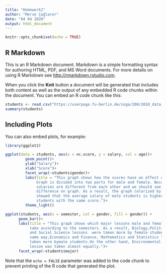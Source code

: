 ```yaml
---
title: "Homework2"
author: "Merve Çağlarer"
date: "04 04 2020"
output: html_document
---
```


```r
knitr::opts_chunk$set(echo = TRUE)
```

## R Markdown

This is an R Markdown document. Markdown is a simple formatting syntax for authoring HTML, PDF, and MS Word documents. For more details on using R Markdown see <http://rmarkdown.rstudio.com>.

When you click the **Knit** button a document will be generated that includes both content as well as the output of any embedded R code chunks within the document. You can embed an R code chunk like this:

```r
students <- read.csv("https://userpage.fu-berlin.de/soga/200/2010_data_sets/students.csv")
summary(students)
```

## Including Plots

You can also embed plots, for example:

```r
library(ggplot2)

ggplot(data = students, aes(x = nc.score, y = salary, col = age))+
         geom_point()+
         ylab("Salary")+
         xlab("Score")+
         facet_wrap(~students$gender)+
         labs(title = "This graph shows how the scores have an effect on salaries.
              Graph is divided into two parts for male and female. Because their
              salaries are different from each other and we should see this
              difference on graph. As a result, the graph colorized by age and
              showed that the average salary of male students is higher than female
              students with the same score.")+
         theme_light()

ggplot(students, aes(x = semester, col = gender, fill = gender)) + 
      geom_bar()+
      labs(title = "This graph shows which major lessons male and female students
           take according to the semesters. As a result, Biology,Political Science
           and Social Science lessons  were taken more by female students.In the
           same way,Economics and Finance, Mathematics and Statistics lessons were
           taken more bymale students.On the other hand, Environmental Sciences
           lesson was taken almost equally.")+
      facet_wrap(~students$major)

```

Note that the `echo = FALSE` parameter was added to the code chunk to prevent printing of the R code that generated the plot.
